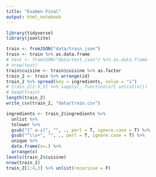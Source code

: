```yaml
---
title: "Examen Final"
output: html_notebook
---
```


```r
library(tidyverse)
library(jsonlite)
```

```r
train <- fromJSON("data/train.json") 
train <- train %>% as.data.frame
# test <- fromJSON("data/test.json") %>% as.data.frame
# nrow(test)
train$cuisine <- train$cuisine %>% as.factor
train_2 <- train %>% arrange(id)
train_2 %>% spread(key = ingredients, value = "i")
# train_2[1:5,3] %>% sapply(, function(x){ unlist(x)})
# head(train)
length(train_2)
write_csv(train_2, "data/train.csv")
```

```r
ingredients <- train_2$ingredients %>% 
  unlist %>% 
  tolower %>%
  gsub("[^ a-z]", "", ., perl = T, ignore.case = T) %>% 
  gsub("^\\s+", "", ., perl = T, ignore.case = T) %>% 
  unique %>%
  data.frame(x=.) %>%
  arrange(x)
levels(train_2$cuisine)
nrow(train_2)
train_2[1:4,3] %>% unlist(recursive = F)
```

